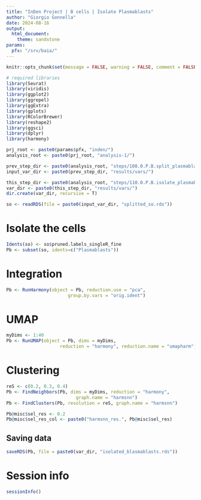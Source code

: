 ```yaml
---
title: "InDen Project | B cells | Isolate Plasmablasts"
author: "Giorgio Gonnella"
date: 2024-08-16
output:
  html_document:
    theme: sandstone
params:
  pfx: "/srv/baia/"
---
```


```r
knitr::opts_chunk$set(message = FALSE, warning = FALSE, comment = FALSE, echo = TRUE)

# required libraries
library(Seurat)
library(viridis)
library(ggplot2)
library(ggrepel)
library(ggExtra)
library(gplots)
library(RColorBrewer)
library(reshape2)
library(ggsci)
library(dplyr)
library(harmony)

prj_root <- paste0(params$pfx, "inden/")
analysis_root <- paste0(prj_root, "analysis-1/")

prev_step_dir <- paste0(analysis_root, "steps/108.0.P.B.split_plasmablasts/")
input_var_dir <- paste0(prev_step_dir, "results/vars/")

this_step_dir <- paste0(analysis_root, "steps/110.0.P.B.isolate_plasmablasts/")
var_dir <- paste0(this_step_dir, "results/vars/")
dir.create(var_dir, recursive = T)

```
```r
so <- readRDS(file = paste0(input_var_dir, "splitted_so.rds"))
```

# Isolate the cells

```r
Idents(so) <- so$pruned.labels_singleR_fine
Pb <- subset(so, idents=c("Plasmablasts"))
```

# Integration

```r
Pb <- RunHarmony(object = Pb, reduction.use = "pca",
                       group.by.vars = "orig.ident")
```

# UMAP

```r
myDims <- 1:40
Pb <- RunUMAP(object = Pb, dims = myDims,
                    reduction = "harmony", reduction.name = "umapharm")
```

# Clustering

```r
reS <- c(0.2, 0.3, 0.4)
Pb <- FindNeighbors(Pb, dims = myDims, reduction = "harmony",
                          graph.name = "harmsnn")
Pb <- FindClusters(Pb, resolution = reS, graph.name = "harmsnn")
```

```r
Pb@misc$sel_res <- 0.2
Pb@misc$sel_res_col <- paste0("harmsnn_res.", Pb@misc$sel_res)
```

## Saving data

```r
saveRDS(Pb, file = paste0(var_dir, "isolated_blasmablasts.rds"))
```
# Session info

```r
sessionInfo()
```
